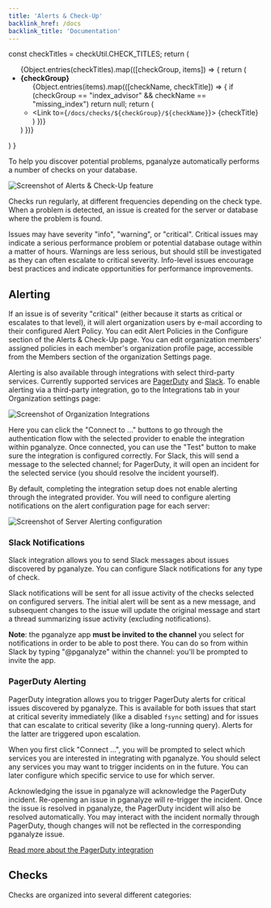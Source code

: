 ```yaml
---
title: 'Alerts & Check-Up'
backlink_href: /docs
backlink_title: 'Documentation'
---
```



  const checkTitles = checkUtil.CHECK_TITLES;
  return (
    <ul>
      {Object.entries(checkTitles).map(([checkGroup, items]) => {
        return (
          <li key={checkGroup}>
            <strong>{checkGroup}</strong>
            <ul>
              {Object.entries(items).map(([checkName, checkTitle]) => {
                if (checkGroup == "index_advisor" && checkName == "missing_index") return null;
                return (
                  <li key={checkName}>
                    <Link to={`/docs/checks/${checkGroup}/${checkName}`}>
                      {checkTitle}
                    </Link>
                  </li>
                )
              })}
            </ul>
          </li>
        )
      })}
    </ul>
  )
}

To help you discover potential problems, pganalyze automatically performs a number
of checks on your database.

![Screenshot of Alerts & Check-Up feature](./checks-screenshot.png)

Checks run regularly, at different frequencies depending on the check type. When
a problem is detected, an issue is created for the server or database where the
problem is found.

Issues may have severity "info", "warning", or "critical". Critical issues may
indicate a serious performance problem or potential database outage within a matter
of hours. Warnings are less serious, but should still be investigated as they can
often escalate to critical severity. Info-level issues encourage best practices and
indicate opportunities for performance improvements.


## Alerting

If an issue is of severity "critical" (either because it starts as critical or
escalates to that level), it will alert organization users by e-mail according to
their configured Alert Policy. You can edit Alert Policies in the Configure section
of the Alerts & Check-Up page. You can edit organization members' assigned policies
in each member's organization profile page, accessible from the Members section of
the organization Settings page.

Alerting is also available through integrations with select third-party services.
Currently supported services are [PagerDuty](https://pagerduty.com) and [Slack](https://slack.com).
To enable alerting via a third-party integration, go to the Integrations tab in your
Organization settings page:

![Screenshot of Organization Integrations](./organization-integrations.png)

Here you can click the "Connect to ..." buttons to go through the authentication flow
with the selected provider to enable the integration within pganalyze. Once connected,
you can use the "Test" button to make sure the integration is configured correctly. For
Slack, this will send a message to the selected channel; for PagerDuty, it will open an
incident for the selected service (you should resolve the incident yourself).

By default, completing the integration setup does not enable alerting through the integrated
provider. You will need to configure alerting notifications on the alert configuration
page for each server:

![Screenshot of Server Alerting configuration](./alerts-config.png)


### Slack Notifications

Slack integration allows you to send Slack messages about issues discovered by pganalyze.
You can configure Slack notifications for any type of check.

Slack notifications will be sent for all issue activity of the checks selected on configured
servers. The initial alert will be sent as a new message, and subsequent changes to the issue
will update the original message and start a thread summarizing issue activity (excluding
notifications).

**Note**: the pganalyze app **must be invited to the channel** you select for notifications
in order to be able to post there. You can do so from within Slack by typing "@pganalyze"
within the channel: you'll be prompted to invite the app.


### PagerDuty Alerting

PagerDuty integration allows you to trigger PagerDuty alerts for critical issues discovered
by pganalyze. This is available for both issues that start at critical severity immediately
(like a disabled `fsync` setting) and for issues that can escalate to critical severity (like
a long-running query). Alerts for the latter are triggered upon escalation.

When you first click "Connect ...", you will be prompted to select which services you are
interested in integrating with pganalyze. You should select any services you may want to
trigger incidents on in the future. You can later configure which specific service to use
for which server.

Acknowledging the issue in pganalyze will acknowledge the PagerDuty incident. Re-opening an
issue in pganalyze will re-trigger the incident. Once the issue is resolved in pganalyze, the
PagerDuty incident will also be resolved automatically. You may interact with the incident
normally through PagerDuty, though changes will not be reflected in the corresponding pganalyze
issue.

[Read more about the PagerDuty integration](/docs/checks/pagerduty)

## Checks

Checks are organized into several different categories:

<CheckLinks />